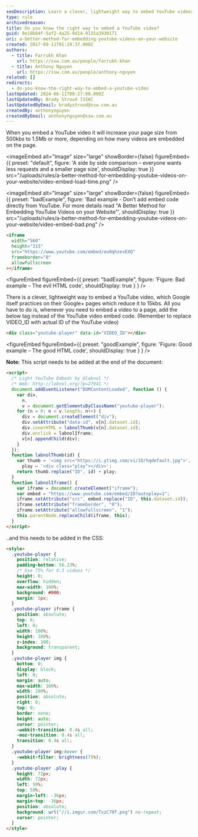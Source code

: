 ```yaml
---
seoDescription: Learn a clever, lightweight way to embed YouTube videos and reduce your page size from 500kb to 15kb!
type: rule
archivedreason:
title: Do you know the right way to embed a YouTube video?
guid: 9e18b84f-5af2-4a25-9d14-9135a3930171
uri: a-better-method-for-embedding-youtube-videos-on-your-website
created: 2017-09-11T01:29:37.000Z
authors:
  - title: Farrukh Khan
    url: https://ssw.com.au/people/farrukh-khan
  - title: Anthony Nguyen
    url: https://ssw.com.au/people/anthony-nguyen
related: []
redirects:
  - do-you-know-the-right-way-to-embed-a-youtube-video
lastUpdated: 2024-06-11T00:27:00.000Z
lastUpdatedBy: Brady Stroud [SSW]
lastUpdatedByEmail: bradystroud@ssw.com.au
createdBy: anthonynguyen
createdByEmail: anthonynguyen@ssw.com.au
---
```


When you embed a YouTube video it will increase your page size from 500kbs to 1.5Mb or more, depending on how many videos are embedded on the page.

<imageEmbed
  alt="Image"
  size="large"
  showBorder={false}
  figureEmbed={{
    preset: "default",
    figure: 'A side by side comparison – everyone wants less requests and a smaller page size',
    shouldDisplay: true
  }}
  src="/uploads/rules/a-better-method-for-embedding-youtube-videos-on-your-website/video-embed-load-time.png"
/>

<imageEmbed
  alt="Image"
  size="large"
  showBorder={false}
  figureEmbed={{
    preset: "badExample",
    figure: 'Bad example - Don’t add embed code directly from YouTube. For more details read "A Better Method for Embedding YouTube Videos on your Website"',
    shouldDisplay: true
  }}
  src="/uploads/rules/a-better-method-for-embedding-youtube-videos-on-your-website/video-embed-bad.png"
/>

```html
<iframe
  width="560"
  height="315"
  src="https://www.youtube.com/embed/eu0qhzevEXQ"
  frameborder="0"
  allowfullscreen
></iframe>
```

<figureEmbed figureEmbed={{
  preset: "badExample",
  figure: 'Figure: Bad example – The evil HTML code',
  shouldDisplay: true
} } />


There is a clever, lightweight way to embed a YouTube video, which Google itself practices on their Google+ pages which reduce it to 15kbs.
All you have to do is, whenever you need to embed a video to a page, add the below tag instead of the YouTube video embed code. (Remember to replace VIDEO_ID with actual ID of the YouTube video)

```html
<div class="youtube-player" data-id="VIDEO_ID"></div>
```

<figureEmbed figureEmbed={{
  preset: "goodExample",
  figure: 'Figure: Good example – The good HTML code',
  shouldDisplay: true
} } />


**Note:** This script needs to be added at the end of the document:

```html
<script>
  /* Light YouTube Embeds by @labnol */
  /* Web: http://labnol.org/?p=27941 */
  document.addEventListener("DOMContentLoaded", function () {
    var div,
      n,
      v = document.getElementsByClassName("youtube-player");
    for (n = 0; n < v.length; n++) {
      div = document.createElement("div");
      div.setAttribute("data-id", v[n].dataset.id);
      div.innerHTML = labnolThumb(v[n].dataset.id);
      div.onclick = labnolIframe;
      v[n].appendChild(div);
    }
  });
  function labnolThumb(id) {
    var thumb = '<img src="https://i.ytimg.com/vi/ID/hqdefault.jpg">',
      play = '<div class="play"></div>';
    return thumb.replace("ID", id) + play;
  }
  function labnolIframe() {
    var iframe = document.createElement("iframe");
    var embed = "https://www.youtube.com/embed/ID?autoplay=1";
    iframe.setAttribute("src", embed.replace("ID", this.dataset.id));
    iframe.setAttribute("frameborder", "0");
    iframe.setAttribute("allowfullscreen", "1");
    this.parentNode.replaceChild(iframe, this);
  }
</script>
```

..and this needs to be added in the CSS:

```html
<style>
  .youtube-player {
    position: relative;
    padding-bottom: 56.23%;
    /* Use 75% for 4:3 videos */
    height: 0;
    overflow: hidden;
    max-width: 100%;
    background: #000;
    margin: 5px;
  }
  .youtube-player iframe {
    position: absolute;
    top: 0;
    left: 0;
    width: 100%;
    height: 100%;
    z-index: 100;
    background: transparent;
  }
  .youtube-player img {
    bottom: 0;
    display: block;
    left: 0;
    margin: auto;
    max-width: 100%;
    width: 100%;
    position: absolute;
    right: 0;
    top: 0;
    border: none;
    height: auto;
    cursor: pointer;
    -webkit-transition: 0.4s all;
    -moz-transition: 0.4s all;
    transition: 0.4s all;
  }
  .youtube-player img:hover {
    -webkit-filter: brightness(75%);
  }
  .youtube-player .play {
    height: 72px;
    width: 72px;
    left: 50%;
    top: 50%;
    margin-left: -36px;
    margin-top: -36px;
    position: absolute;
    background: url("//i.imgur.com/TxzC70f.png") no-repeat;
    cursor: pointer;
  }
</style>
```
